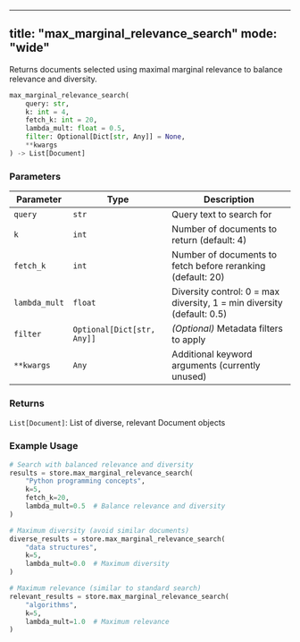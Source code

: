 
---
title: "max_marginal_relevance_search"
mode: "wide"
---

Returns documents selected using maximal marginal relevance to balance relevance and diversity.

```python
max_marginal_relevance_search(
    query: str,
    k: int = 4,
    fetch_k: int = 20,
    lambda_mult: float = 0.5,
    filter: Optional[Dict[str, Any]] = None,
    **kwargs
) -> List[Document]
```

### Parameters

| Parameter | Type | Description |
|-----------|------|-------------|
| `query` | `str` | Query text to search for |
| `k` | `int` | Number of documents to return (default: 4) |
| `fetch_k` | `int` | Number of documents to fetch before reranking (default: 20) |
| `lambda_mult` | `float` | Diversity control: 0 = max diversity, 1 = min diversity (default: 0.5) |
| `filter` | `Optional[Dict[str, Any]]` | _(Optional)_ Metadata filters to apply |
| `**kwargs` | `Any` | Additional keyword arguments (currently unused) |

### Returns

`List[Document]`: List of diverse, relevant Document objects

### Example Usage

```python
# Search with balanced relevance and diversity
results = store.max_marginal_relevance_search(
    "Python programming concepts",
    k=5,
    fetch_k=20,
    lambda_mult=0.5  # Balance relevance and diversity
)

# Maximum diversity (avoid similar documents)
diverse_results = store.max_marginal_relevance_search(
    "data structures",
    k=5,
    lambda_mult=0.0  # Maximum diversity
)

# Maximum relevance (similar to standard search)
relevant_results = store.max_marginal_relevance_search(
    "algorithms",
    k=5,
    lambda_mult=1.0  # Maximum relevance
)
```
